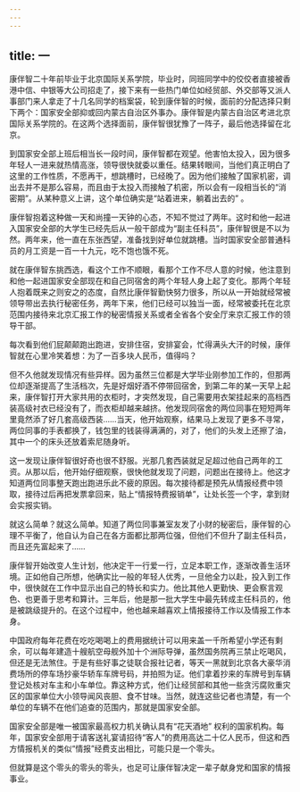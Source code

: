 ```yaml
---
---
---
```

title: 一
---



康伴智二十年前毕业于北京国际关系学院，毕业时，同班同学中的佼佼者直接被香港中信、中银等大公司招走了，接下来有一些热门单位如经贸部、外交部等又派人事部门来人拿走了十几名同学的档案袋，轮到康伴智的时候，面前的分配选择只剩下两个：国家安全部抑或回内蒙古自治区外事办。康伴智是内蒙古自治区考进北京国际关系学院的。在这两个选择面前，康伴智很犹豫了一阵子，最后他选择留在北京。

到国家安全部上班后相当长一段时间，康伴智都在观望。他害怕太投入，因为很多年轻人一进来就热情高涨，领导很快就委以重任。结果转眼间，当他们真正明白了这里的工作性质，不愿再干，想跳槽时，已经晚了。因为他们接触了国家机密，调出去并不是那么容易，而且由于太投入而接触了机密，所以会有一段相当长的“消密期”。从某种意义上讲，这个单位确实是“站着进来，躺着出去的” 。

康伴智抱着这种做一天和尚撞一天钟的心态，不知不觉过了两年。这时和他一起进入国家安全部的大学生已经先后从一般干部成为“副主任科员”，康伴智很是不以为然。两年来，他一直在东张西望，准备找到好单位就跳槽。当时国家安全部普通科员的月工资是一百一十九元，吃不饱也饿不死。

就在康伴智东挑西选，看这个工作不顺眼，看那个工作不尽人意的时候，他注意到和他一起进国家安全部现在和自己同宿舍的两个年轻人身上起了变化。那两个年轻人抱着既来之则安之的态度，自然比康伴智勤快努力很多，所以从一开始就经常被领导带出去执行秘密任务，两年下来，他们已经可以独当一面，经常被委托在北京范围内接待来北京汇报工作的秘密情报关系或者全省各个安全厅来京汇报工作的领导干部。

每次看到他们屁颠颠跑出跑进，安排住宿，安排宴会，忙得满头大汗的时候，康伴智就在心里冷笑着想：为了一百多块人民币，值得吗？

但不久他就发现情况有些异样。因为虽然三位都是大学毕业刚参加工作的，但那两位却逐渐提高了生活档次，先是好烟好酒不停带回宿舍，到第二年的某一天早上起来，康伴智打开大家共用的衣柜时，才突然发现，自己需要用衣架挂起来的高档西装高级衬衣已经没有了，而衣柜却越来越挤。他发现同宿舍的两位同事在短短两年里竟然添了好几套高级西装……当天，他开始观察，结果马上发现了更多不寻常，两位同事的手表都换了，钱包里的钱装得满满的，对了，他们的头发上还擦了油，其中一个的床头还放着索尼随身听。

这一发现让康伴智很好奇也很不舒服。光那几套西装就足足超过他自己两年的工资。从那以后，他开始仔细观察，很快他就发现了问题，问题出在接待上。他这才知道两位同事整天跑出跑进乐此不疲的原因。每次接待都是预先从情报经费中领取，接待过后再把发票拿回来，贴上“情报特费报销单”，让处长签一个字，拿到财会实报实销。

就这么简单？就这么简单。知道了两位同事兼室友发了小财的秘密后，康伴智的心理不平衡了，他自认为自己在各方面都比那两位强，但他们不但升了副主任科员，而且还先富起来了……

康伴智开始改变人生计划，他决定干一行爱一行，立足本职工作，逐渐改善生活环境。正如他自己所想，他确实比一般的年轻人优秀，一旦他全力以赴，投入到工作中，很快就在工作中显示出自己的特长和实力。他比其他人更勤快、更会察言观色、也更善于思考和算计。三年后，他是那一批大学生中最先转成主任科员的，他是被跳级提升的。在这个过程中，他也越来越喜欢上情报接待工作以及情报工作本身。

中国政府每年花费在吃吃喝喝上的费用据统计可以用来盖一千所希望小学还有剩余，可以每年建造十艘航空母舰外加十个洲际导弹，虽然国务院再三禁止吃喝风，但还是无法煞住。于是有些好事之徒联合报社记者，等天一黑就到北京各大豪华消费场所的停车场抄豪华轿车车牌号码，并拍照为证。他们拿着抄来的车牌号到车辆登记处核对车主和小车单位。靠这种方式，他们让经贸部和其他一些贪污腐败重灾区的国家单位大小领导闻风丧胆、食不甘味。当然，就连这些记者也清楚，有一个单位的车辆不在他们追查的范围内，那就是国家安全部。

国家安全部是唯一被国家最高权力机关确认具有“花天酒地” 权利的国家机构。每年，国家安全部用于请客送礼宴请招待“客人”的费用高达二十亿人民币，但这和西方情报机关的类似“情报”经费支出相比，可能只是一个零头。

但就算是这个零头的零头的零头，也足可让康伴智决定一辈子献身党和国家的情报事业。